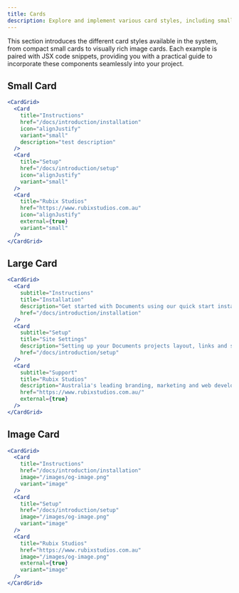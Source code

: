 ```yaml
---
title: Cards
description: Explore and implement various card styles, including small, large and image cards.
---
```


This section introduces the different card styles available in the system, from compact small cards to visually rich image cards. Each example is paired with JSX code snippets, providing you with a practical guide to incorporate these components seamlessly into your project.

## Small Card

<CardGrid>
  <Card
    title="Instructions"
    href="/docs/introduction/installation"
    icon="alignJustify"
    variant="small"
    description="test description"
  />
  <Card
    title="Setup"
    href="/docs/introduction/setup"
    icon="alignJustify"
    variant="small"
  />
  <Card
    title="Rubix Studios"
    href="https://www.rubixstudios.com.au"
    icon="alignJustify"
    external={true}
    variant="small"
  />
</CardGrid>

```jsx
<CardGrid>
  <Card
    title="Instructions"
    href="/docs/introduction/installation"
    icon="alignJustify"
    variant="small"
    description="test description"
  />
  <Card
    title="Setup"
    href="/docs/introduction/setup"
    icon="alignJustify"
    variant="small"
  />
  <Card
    title="Rubix Studios"
    href="https://www.rubixstudios.com.au"
    icon="alignJustify"
    external={true}
    variant="small"
  />
</CardGrid>
```

## Large Card

<CardGrid>
  <Card
    subtitle="Instructions"
    title="Installation"
    description="Get started with Documents using our quick start installation guide to get your project started."
    href="/docs/introduction/installation"
  />
  <Card
    subtitle="Setup"
    title="Site Settings"
    description="Setting up your Documents projects layout, links and search engine optimisation."
    href="/docs/introduction/setup"
  />
  <Card
    subtitle="Support"
    title="Rubix Studios"
    description="Australia's leading branding, marketing and web development company."
    href="https://www.rubixstudios.com.au/"
    external={true}
  />
</CardGrid>

```jsx
<CardGrid>
  <Card
    subtitle="Instructions"
    title="Installation"
    description="Get started with Documents using our quick start installation guide to get your project started."
    href="/docs/introduction/installation"
  />
  <Card
    subtitle="Setup"
    title="Site Settings"
    description="Setting up your Documents projects layout, links and search engine optimisation."
    href="/docs/introduction/setup"
  />
  <Card
    subtitle="Support"
    title="Rubix Studios"
    description="Australia's leading branding, marketing and web development company."
    href="https://www.rubixstudios.com.au/"
    external={true}
  />
</CardGrid>
```

## Image Card

<CardGrid>
  <Card
    title="Instructions"
    href="/docs/introduction/installation"
    image="/images/og-image.png"
    variant="image"
  />
  <Card
    title="Setup"
    href="/docs/introduction/setup"
    image="/images/og-image.png"
    variant="image"
  />
  <Card
    title="Rubix Studios"
    href="https://www.rubixstudios.com.au"
    image="/images/og-image.png"
    external={true}
    variant="image"
  />
</CardGrid>

```jsx
<CardGrid>
  <Card
    title="Instructions"
    href="/docs/introduction/installation"
    image="/images/og-image.png"
    variant="image"
  />
  <Card
    title="Setup"
    href="/docs/introduction/setup"
    image="/images/og-image.png"
    variant="image"
  />
  <Card
    title="Rubix Studios"
    href="https://www.rubixstudios.com.au"
    image="/images/og-image.png"
    external={true}
    variant="image"
  />
</CardGrid>
```